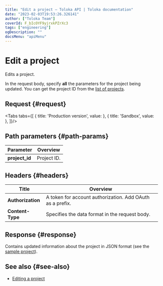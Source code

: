 ```yaml
---
title: "Edit a project — Toloka API | Toloka documentation"
date: "2023-02-03T19:53:26.326141"
author: ["Toloka Team"]
coverId: F_bIcOYF9yjrxkPZrXc3
tags: ["engineering"]
ogDescription: ""
docsMenu: "apiMenu"
---
```



# Edit a project

<Announce/>

Edits a project.

In the request body, specify **all** the parameters for the project being updated. You can get the project ID from the [list of projects](/docs-new/api/get-prj-list).

## Request {#request}

<Tabs tabs={[
  { title: 'Production version', value: <EditPrjList1/> },
  { title: 'Sandbox', value: <EditPrjList2/> },
]}/>

## Path parameters {#path-params}

Parameter | Overview
----- | -----
**project_id** | Project ID.

## Headers {#headers}

Title | Overview
----- | -----
**Authorization** | A token for account authorization. Add OAuth as a prefix.
**Content-Type** | Specifies the data format in the request body.

## Response {#response}

Contains updated information about the project in JSON format (see the [sample project](/docs-new/api/create-prj#body)).

## See also {#see-also}

- [Editing a project](/docs-new/guide/edit-project)
